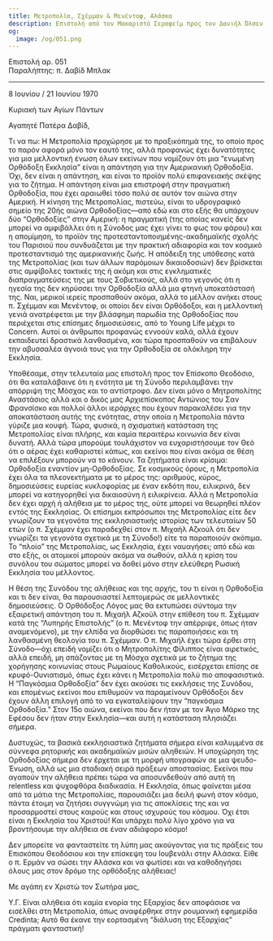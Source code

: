 ```yaml
---
title: Μετροπολία, Σχέμμαν & Μενέντοφ, Αλάσκα
description: Επιστολή από τον Μακαριστό Σεραφείμ προς τον Δανιήλ Όλσεν.
og:
  image: /og/051.png
---
```


<div style={{textAlign:'right', fontFamily:'monospace'}}>Επιστολή αρ. 051</div>
<div style={{textAlign:'left', fontFamily:'monospace'}}>Παραλήπτης: π. Δαβίδ Μπλακ</div>

---

8 Ιουνίου / 21 Ιουνίου 1970

Κυριακή των Αγίων Πάντων

Αγαπητέ Πατέρα Δαβίδ,

Τι να πω: Η Μετροπολία προχώρησε με το πραξικόπημά της, το οποίο προς το παρόν αφορά μόνο τον εαυτό της, αλλά προφανώς έχει δυνατότητες για μια μελλοντική ένωση όλων εκείνων που νομίζουν ότι μια “ενωμένη Ορθόδοξη Εκκλησία” είναι η απάντηση για την Αμερικανική Ορθοδοξία. Όχι, δεν είναι η απάντηση, και είναι το προϊόν πολύ επιφανειακής σκέψης για το ζήτημα. Η απάντηση είναι μια επιστροφή στην πραγματική Ορθοδοξία, που έχει αραιωθεί τόσο πολύ σε αυτόν τον αιώνα στην Αμερική. Η κίνηση της Μετροπολίας, πιστεύω, είναι το υδρογραφικό σημείο της 20ής αιώνα Ορθοδοξίας—από εδώ και στο εξής θα υπάρχουν δύο “Ορθοδοξίες” στην Αμερική: η πραγματική (της οποίας κανείς δεν μπορεί να αμφιβάλλει ότι η Σύνοδος μας έχει γίνει το φως του φάρου) και η απομίμηση, το προϊόν της προτεσταντοποιημένης-ακαδημαϊκής σχολής του Παρισιού που συνδυάζεται με την πρακτική αδιαφορία και τον κοσμικό προτεσταντισμό της αμερικανικής ζωής. Η απόδειξη της υπόθεσης κατά της Μετροπολίας (και των άλλων παρόμοιων δικαιοδοσιών) δεν βρίσκεται στις αμφίβολες τακτικές της ή ακόμη και στις εγκληματικές διαπραγματεύσεις της με τους Σοβιετικούς, αλλά στο γεγονός ότι η ηγεσία της δεν κηρύσσει την Ορθοδοξία αλλά μια φτηνή υποκατάστασή της. Ναι, μερικοί ιερείς προσπαθούν ακόμα, αλλά το μέλλον ανήκει στους π. Σχέμμαν και Μενέντοφ, οι οποίοι δεν είναι Ορθόδοξοι, και η μελλοντική γενιά ανατρέφεται με την βλάσφημη παρωδία της Ορθοδοξίας που περιέχεται στις επίσημες δημοσιεύσεις, από το Young Life μέχρι το Concern. Αυτοί οι άνθρωποι προφανώς εννοούν καλά, αλλά έχουν εκπαιδευτεί δραστικά λανθασμένα, και τώρα προσπαθούν να επιβάλουν την αβυσσαλέα άγνοιά τους για την Ορθοδοξία σε ολόκληρη την Εκκλησία.

Υποθέσαμε, στην τελευταία μας επιστολή προς τον Επίσκοπο Θεοδόσιο, ότι θα καταλάβαινε ότι η ενότητα με τη Σύνοδο περιλαμβάνει την απόρριψη της Μόσχας και το αντίστροφο. Δεν είναι μόνο ο Μητροπολίτης Αναστάσιος αλλά και ο δικός μας Αρχιεπίσκοπος Αντώνιος του Σαν Φρανσίσκο και πολλοί άλλοι ιεράρχες που έχουν παρακαλέσει για την αποκατάσταση αυτής της ενότητας, στην οποία η Μετροπολία πάντα γύριζε μια κουφή. Τώρα, φυσικά, η σχισματική κατάσταση της Μετροπολίας είναι πλήρης, και καμία περαιτέρω κοινωνία δεν είναι δυνατή. Αλλά τώρα μπορούμε τουλάχιστον να ευχαριστήσουμε τον Θεό ότι ο αέρας έχει καθαριστεί κάπως, και εκείνοι που είναι ακόμα σε θέση να επιλέξουν μπορούν να το κάνουν. Τα ζητήματα είναι κρίσιμα: Ορθοδοξία εναντίον μη-Ορθοδοξίας. Σε κοσμικούς όρους, η Μετροπολία έχει όλα τα πλεονεκτήματα με το μέρος της: αριθμούς, κύρος, δημοσιεύσεις ευρείας κυκλοφορίας με έναν εκδότη που, ειλικρινά, δεν μπορεί να κατηγορηθεί για δικαιοσύνη ή ειλικρίνεια. Αλλά η Μετροπολία δεν έχει αρχή ή αλήθεια με το μέρος της, ούτε μπορεί να θεωρηθεί πλέον εντός της Εκκλησίας. Οι επίσημοι εκπρόσωποι της Μετροπολίας είτε δεν γνωρίζουν τα γεγονότα της εκκλησιαστικής ιστορίας των τελευταίων 50 ετών (ο π. Σχέμμαν έχει παραδεχθεί στον π. Μιχαήλ Αζκούλ ότι δεν γνωρίζει τα γεγονότα σχετικά με τη Σύνοδο!) είτε τα παραποιούν σκόπιμα. Το “πλοίο” της Μετροπολίας, ως Εκκλησία, έχει ναυαγήσει; από εδώ και στο εξής, οι ατομικοί μπορούν ακόμα να σωθούν, αλλά η κρίση του συνόλου του σώματος μπορεί να δοθεί μόνο στην ελεύθερη Ρωσική Εκκλησία του μέλλοντος.

Η θέση της Συνόδου της αλήθειας και της αρχής, του τι είναι η Ορθοδοξία και τι δεν είναι, θα παρουσιαστεί λεπτομερώς σε μελλοντικές δημοσιεύσεις. Ο Ορθόδοξος Λόγος μας θα εκτυπώσει σύντομα την εξαιρετική απάντηση του π. Μιχαήλ Αζκούλ στην επίθεση του π. Σχέμμαν κατά της “Λυπηρής Επιστολής” (ο π. Μενέντοφ την απέρριψε, όπως ήταν αναμενόμενο), με την ελπίδα να διορθώσει τις παραποιήσεις και τη λανθασμένη θεολογία του π. Σχέμμαν. Ο π. Μιχαήλ έχει τώρα έρθει στη Σύνοδο—όχι επειδή νομίζει ότι ο Μητροπολίτης Φίλιππος είναι αιρετικός, αλλά επειδή, μη σπάζοντας με τη Μόσχα σχετικά με το ζήτημα της χορήγησης κοινωνίας στους Ρωμαίους Καθολικούς, εισέρχεται επίσης σε κρυφό-Ουνιατισμό, όπως έχει κάνει η Μετροπολία πολύ πιο αποφασιστικά. Η “Παγκόσμια Ορθοδοξία” δεν έχει ακούσει τις εκκλήσεις της Συνόδου, και επομένως εκείνοι που επιθυμούν να παραμείνουν Ορθόδοξοι δεν έχουν άλλη επιλογή από το να εγκαταλείψουν την “παγκόσμια Ορθοδοξία.” Στον 15ο αιώνα, εκείνοι που δεν ήταν με τον Άγιο Μάρκο της Εφέσου δεν ήταν στην Εκκλησία—και αυτή η κατάσταση πλησιάζει σήμερα.

Δυστυχώς, τα βασικά εκκλησιαστικά ζητήματα σήμερα είναι καλυμμένα σε σύννεφα ρητορικής και ακαδημαϊκών μισών αληθειών. Η υποχώρηση της Ορθοδοξίας σήμερα δεν έρχεται με τη μορφή υπογραφών σε μια ψευδο-Ένωση, αλλά ως μια σταδιακή σειρά πράξεων αποστασίας. Εκείνοι που αγαπούν την αλήθεια πρέπει τώρα να αποσυνδεθούν από αυτή τη relentless και ψυχοφθόρα διαδικασία. Η Εκκλησία, όπως φαίνεται μέσα από τα μάτια της Μετροπολίας, παρουσιάζει μια δειλή φωνή στον κόσμο, πάντα έτοιμη να ζητήσει συγγνώμη για τις αποκλίσεις της και να προσαρμοστεί στους καιρούς και στους ισχυρούς του κόσμου. Όχι έτσι είναι η Εκκλησία του Χριστού! Και υπάρχει πολύ λίγο χρόνο για να βροντήσουμε την αλήθεια σε έναν αδιάφορο κόσμο!

Δεν μπορείτε να φανταστείτε τη λύπη μας ακούγοντας για τις πράξεις του Επισκόπου Θεοδόσιου και την επίσκεψη του Ιουβενάλι στην Αλάσκα. Είθε ο π. Ερμάν να σώσει την Αλάσκα και να φωτίσει και να καθοδηγήσει όλους μας στον δρόμο της ορθόδοξης αλήθειας!

Με αγάπη εν Χριστώ τον Σωτήρα μας,

Υ.Γ. Είναι αλήθεια ότι καμία ενορία της Εξαρχίας δεν αποφάσισε να εισέλθει στη Μετροπολία, όπως αναφέρθηκε στην ρουμανική εφημερίδα Credinta; Αυτό θα έκανε την εορτασμένη “διάλυση της Εξαρχίας” πράγματι φανταστική!

